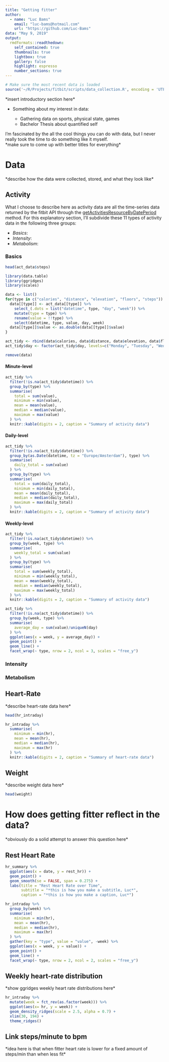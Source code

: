 ```yaml
---
title: "Getting fitter"
author: 
  - name: "Luc Bams"
    email: "luc-bams@hotmail.com"
    url: "https://github.com/Luc-Bams"
data: "May 9, 2019"
output:
  rmdformats::readthedown:
    self_contained: true
    thumbnails: true
    lightbox: true
    gallery: false
    highlight: espresso
    number_sections: true
---
```

```r
# Make sure the most recent data is loaded
source('~/R/Projects/fitbit/scripts/data_collection.R', encoding = 'UTF-8')
```

\*insert introductory section here\*  

  * Something about my interest in data:  
  
    + Gathering data on sports, physical state, games  
    + Bachelor Thesis about quantified self  
    
I'm fascinated by the all the cool things you can do with data, but I never really took the time to do something like it myself.   
\*make sure to come up with better titles for everything\*  

# Data
\*describe how the data were collected, stored, and what they look like\*

## Activity
What I choose to describe here as activity data are all the time-series data returned by the fitbit API through the [getActivitiesResourceByDatePeriod](https://dev.fitbit.com/build/reference/web-api/explore/#/Time_Series/getActivitiesResourceByDatePeriod) method. For this explanatory section, I'll subdivide these 11 types of activity data in the following three groups:  

* _Basics_:  
* _Intensity_:  
* _Metabolism_:  


### Basics
```r
head(act_data$steps)
```

```r
library(data.table)
library(ggridges)
library(scales)

data <- list()
for(type in c("calories", "distance", "elevation", "floors", "steps")) {
  data[[type]] <- act_data[[type]] %>% 
    select_(.dots = list("datetime", type, "day", "week")) %>%
    mutate(type = type) %>%
    rename(value = !!type) %>%
    select(datetime, type, value, day, week)
  data[[type]]$value <- as.double(data[[type]]$value)
}

act_tidy <- rbind(data$calories, data$distance, data$elevation, data$floors, data$steps)
act_tidy$day <- factor(act_tidy$day, levels=c("Monday", "Tuesday", "Wednesday", "Thursday", "Friday", "Saturday", "Sunday"), ordered = TRUE)

remove(data)
```


#### Minute-level
```r
act_tidy %>% 
  filter(!is.na(act_tidy$datetime)) %>%
  group_by(type) %>%
  summarise(
    total = sum(value),
    minimum = min(value),
    mean = mean(value),
    median = median(value),
    maximum = max(value)
  ) %>% 
  knitr::kable(digits = 2, caption = "Summary of activity data")
```

#### Daily-level
```r
act_tidy %>% 
  filter(!is.na(act_tidy$datetime)) %>%
  group_by(as.Date(datetime, tz = "Europe/Amsterdam"), type) %>%
  summarise(
    daily_total = sum(value)
  ) %>%
  group_by(type) %>%
  summarise(
    total = sum(daily_total),
    minimum = min(daily_total),
    mean = mean(daily_total),
    median = median(daily_total),
    maximum = max(daily_total)
  ) %>% 
  knitr::kable(digits = 2, caption = "Summary of activity data")
```

#### Weekly-level
```r
act_tidy %>% 
  filter(!is.na(act_tidy$datetime)) %>%
  group_by(week, type) %>%
  summarise(
    weekly_total = sum(value)
  ) %>%
  group_by(type) %>%
  summarise(
    total = sum(weekly_total),
    minimum = min(weekly_total),
    mean = mean(weekly_total),
    median = median(weekly_total),
    maximum = max(weekly_total)
  ) %>% 
  knitr::kable(digits = 2, caption = "Summary of activity data")
```

```r
act_tidy %>% 
  filter(!is.na(act_tidy$datetime)) %>%
  group_by(week, type) %>%
  summarise(
    average_day = sum(value)/uniqueN(day)
  ) %>%
  ggplot(aes(x = week, y = average_day)) +
  geom_point() +
  geom_line() +
  facet_wrap(~ type, nrow = 2, ncol = 3, scales = "free_y")
```

### Intensity

### Metabolism 

## Heart-Rate
\*describe heart-rate data here\*
```r
head(hr_intraday)
```

```r
hr_intraday %>%  
  summarise(
    minimum = min(hr),
    mean = mean(hr),
    median = median(hr),
    maximum = max(hr)
  ) %>% 
  knitr::kable(digits = 2, caption = "Summary of heart-rate data")
```

## Weight
\*describe weight data here\*
```r
head(weight)
```

# How does getting fitter reflect in the data?  
\*obviously do a solid attempt to answer this question here\*  

## Rest Heart Rate
```r
hr_summary %>%
  ggplot(aes(x = date, y = rest_hr)) +
  geom_point() +
  geom_smooth(se = FALSE, span = 0.275) +
  labs(title = "Rest Heart Rate over Time",
       subtitle = "*this is how you make a subtitle, Luc*",
       caption = "*this is how you make a caption, Luc*")
```

```r
hr_intraday %>%  
  group_by(week) %>%
  summarise(
    minimum = min(hr),
    mean = mean(hr),
    median = median(hr),
    maximum = max(hr)
  ) %>% 
  gather(key = "type", value = "value", -week) %>%
  ggplot(aes(x = week, y = value)) +
  geom_point() +
  geom_line() +
  facet_wrap(~ type, nrow = 2, ncol = 2, scales = "free_y")
```

## Weekly heart-rate distribution  
\*show ggridges weekly heart rate distributions here\* 
```r
hr_intraday %>%
  mutate(week = fct_rev(as.factor(week))) %>%
  ggplot(aes(x= hr, y = week)) +
  geom_density_ridges(scale = 2.5, alpha = 0.7) +
  xlim(30, 194) +
  theme_ridges()
```

## Link steps/minute to bpm  
\*idea here is that when fitter heart rate is lower for a fixed amount of steps/min than when less fit\*  